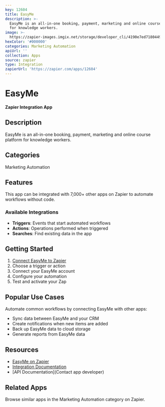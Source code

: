 ```yaml
---
key: 12604
title: EasyMe
description: >-
  EasyMe is an all-in-one booking, payment, marketing and online course platform
  for knowledge workers.
image: >-
  https://zapier-images.imgix.net/storage/developer_cli/4190e7ed71804496e4689032e2545f3d.png?auto=format%2Ccompress&ixlib=python-3.0.0&q=50
hexColor: '#000000'
categories: Marketing Automation
apiUrl: ''
collection: Apps
source: zapier
type: Integration
zapierUrl: 'https://zapier.com/apps/12604'
---
```

# EasyMe

**Zapier Integration App**

## Description

EasyMe is an all-in-one booking, payment, marketing and online course platform for knowledge workers.

## Categories

Marketing Automation

## Features

This app can be integrated with 7,000+ other apps on Zapier to automate workflows without code.

### Available Integrations

- **Triggers**: Events that start automated workflows
- **Actions**: Operations performed when triggered
- **Searches**: Find existing data in the app

## Getting Started

1. [Connect EasyMe to Zapier](https://zapier.com/apps/12604)
2. Choose a trigger or action
3. Connect your EasyMe account
4. Configure your automation
5. Test and activate your Zap

## Popular Use Cases

Automate common workflows by connecting EasyMe with other apps:

- Sync data between EasyMe and your CRM
- Create notifications when new items are added
- Back up EasyMe data to cloud storage
- Generate reports from EasyMe data

## Resources

- [EasyMe on Zapier](https://zapier.com/apps/12604)
- [Integration Documentation](https://zapier.com/apps/12604/integrations)
- [API Documentation](Contact app developer)

## Related Apps

Browse similar apps in the Marketing Automation category on Zapier.
